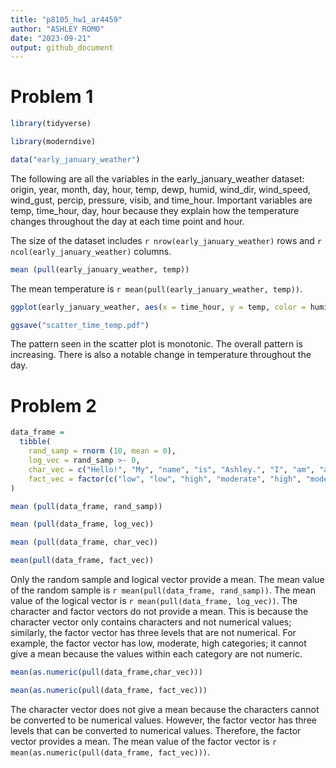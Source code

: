 ```yaml
---
title: "p8105_hw1_ar4459"
author: "ASHLEY ROMO"
date: "2023-09-21"
output: github_document 
---
```



# Problem 1
```r

library(tidyverse)

library(moderndive)

data("early_january_weather")

```

The following are all the variables in the early_january_weather dataset: origin, year, month, day, hour, temp, dewp, humid, wind_dir, wind_speed, wind_gust, percip, pressure, visib, and time_hour. Important variables are temp, time_hour, day, hour because they explain how the temperature changes throughout the day at each time point and hour.

The size of the dataset includes `r nrow(early_january_weather) ` rows and `r ncol(early_january_weather)` columns.

```r

mean (pull(early_january_weather, temp))

```

The mean temperature is `r mean(pull(early_january_weather, temp))`.

```r

ggplot(early_january_weather, aes(x = time_hour, y = temp, color = humid)) + geom_point()

ggsave("scatter_time_temp.pdf")

```

The pattern seen in the scatter plot is monotonic. The overall pattern is increasing. There is also a notable change in temperature throughout the day.

# Problem 2
```r

data_frame = 
  tibble(
    rand_samp = rnorm (10, mean = 0),
    log_vec = rand_samp >- 0,
    char_vec = c("Hello!", "My", "name", "is", "Ashley.", "I", "am", "a", "master", "student"),
    fact_vec = factor(c("low", "low", "high", "moderate", "high", "moderate", "low", "low", "low", "moderate"))
)

```


```r

mean (pull(data_frame, rand_samp))

mean (pull(data_frame, log_vec))

mean (pull(data_frame, char_vec))

mean(pull(data_frame, fact_vec))

```

Only the random sample and logical vector provide a mean. The mean value of the random sample is `r mean(pull(data_frame, rand_samp))`. The mean value of the logical vector is `r mean(pull(data_frame, log_vec))`. The character and factor vectors do not provide a mean. This is because the character vector only contains characters and not numerical values; similarly, the factor vector has three levels that are not numerical. For example, the factor vector has low, moderate, high categories; it cannot give a mean because the values within each category are not numeric.


```r

mean(as.numeric(pull(data_frame,char_vec)))

mean(as.numeric(pull(data_frame, fact_vec)))

```

The character vector does not give a mean because the characters cannot be converted to be numerical values. However, the factor vector has three levels that can be converted to numerical values. Therefore, the factor vector provides a mean. The mean value of the factor vector is `r mean(as.numeric(pull(data_frame, fact_vec)))`.  

